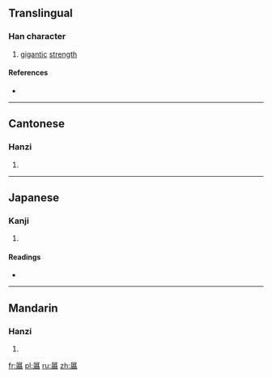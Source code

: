 {{also|屓}}
==Translingual==

===Han character===
{{Han char|rn=44|rad=尸|as=21|sn=24|four=7728<sub>6</sub>|canj=尸月金金 (SBCC)|ids=⿸[[尸]][[贔]]}}

# [[gigantic]] [[strength]]

====References====
* {{Han ref|kx=0304.090|dkj=07823|dj=0603.020|hdz=20983.020|uh=5C6D|ud=23661|bh=F8A8|bd=63656}}

----

==Cantonese==

===Hanzi===
{{yue-hanzi|jyut=|y=ai3}}

# {{defn|lang=yue|sort=尸21}}

----

==Japanese==

===Kanji===
{{ja-kanji|grade=|rs=尸21}}

# {{defn|lang=ja|sort=尸21}}

====Readings====
* {{ja-readings|on=[[き]] (ki)|kun=[[さかん]] (sakan), [[きびしい]] (kibishii)}}

----

==Mandarin==

===Hanzi===
{{cmn-hanzi|pin=[[cǎo]] ([[cao3]]), [[xì]] ([[xi4]])|wg=ts'ao<sup>3</sup>, hsi<sup>4</sup>}}

# {{defn|lang=cmn|sort=尸21}}

[[fr:屭]]
[[pl:屭]]
[[ru:屭]]
[[zh:屭]]